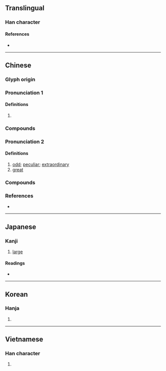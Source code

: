 {{character info/new}}
==Translingual==

===Han character===
{{Han char|rn=9|rad=人|as=10|sn=12|four=26213|canj=OHUI|ids=⿰亻鬼}}

====References====
* {{Han ref|kx=0112.080|dkj=00928|hdz=10192.080|uh=5080|ud=20608|bh=B3C8|bd=46024}}

----

==Chinese==
{{zh-forms}}

===Glyph origin===
{{Han etym}}

===Pronunciation 1===
{{zh-pron
|m=kuǐ
|c=faai3
|mn=ml:khúi/ka
|mn_note=ka - 嘉 is used in the Mainland
|mc=y,2
|oc=y,2
|cat=
}}

====Definitions====
{{zh-hanzi}}

# {{zh-only|傀儡}}

===Compounds===
{{zh-der|傀儡|傀儡家庭|傀儡戲|傀儡政權|懸絲傀儡|文樂傀儡|線抽傀儡|肉傀儡|藥發傀儡|跳傀儡}}

===Pronunciation 2===
{{zh-pron|
|m=guǐ
|c=gwai1
|mc=y,1
|oc=y,1
|cat=
}}

====Definitions====
{{zh-hanzi}}

# [[odd]]; [[peculiar]]; [[extraordinary]]
# [[great]]

===Compounds===
{{zh-der|傀偉|傀儡|傀奇|傀然}}

===References===
* {{R:yue:Hanzi}}

----

==Japanese==

===Kanji===
{{ja-kanji|grade=|rs=人10}}

# [[large]]

====Readings====
* {{ja-readings
|goon=け<くゑ
|kanon=かい<くわい
|kun=お.おき-い}}

----

==Korean==

===Hanja===
{{ko-hanja|hangeul=괴|rv=goe|mr=koe}}

# {{defn|lang=ko|sort=人10}}

----

==Vietnamese==

===Han character===
{{vi-hantu|[[khôi]], [[khổi]], [[ngội]], [[ổi]]|rs=人10}}

# {{defn|lang=vi|sort=人10}}